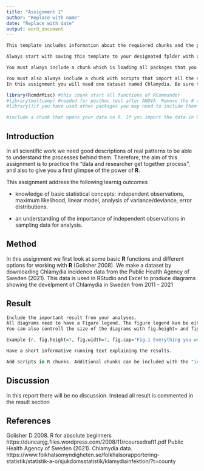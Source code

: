 ```yaml
---
title: "Assignment 1"
author: "Replace with name"
date: "Replace with date"
output: word_document
---
```


```r
This template includes information about the requiered chunks and the prefered format of text, diagrams and tables. All chunks with information only, are set to not produce any text in the output file.

Always start with saving this template to your designated fplder with a new name.

You must always include a chunk which is loading all packages that you use during the kniting session.

You must also always include a chunk with scripts that import all the data that is needed for the kniting session. This can either be one single chunk with many separate scripts or several chunks with one script each.
In this assignment you will need one dataset named Chlamydia. Be sure to include the last version of the datset including all variables.

```

 
```r
library(RcmdrMisc) #this chunk start all functions of RCommander
#library(multcomp) #needed for posthoc test after ANOVA. Remove the # to activate
#library()if you have used other packages you may need to include them here
```


```r
#include a chunk that opens your data in R. If you import the data in RCommander you can copy-paste the chunk that is produced in Rcommander directly into this RMarkdown file 
```


## Introduction

In all scientific work we need good descriptions of real patterns to be able to understand the processes behind them. Therefore, the aim of this assignment is to practice the "data and researcher get together process", and also to give you a first glimpse of the power of **R**.  

This assignment address the following learnig outcomes

* knowledge of basic statistical concepts: independent observations, maximum likelihood, linear model, analysis of variance/deviance, error distributions.

* an understanding of the importance of independent observations in sampling data for analysis. 


## Method

In this assignment we first look at some basic **R** functions and different options for working with **R** (Golisher 2008). We make a dataset by downloading Chlamydia incidence data from the Public Health Agency of Sweden (2021). This data is used in RStudio and Excel to produce diagrams showing the develpment of Chlamydia in Sweden from 2011 - 2021

## Result

```r
Include the important result from your analyses.
All diagrams need to have a Figure legend. The figure legend kan be either written below the diagram chunk, or be included in the first row in the chunk with the command fig.cap="".
You can also controll the size of the diagrams with fig.height= and fig.width=

Example {r, fig.height=7, fig.width=7, fig.cap="Fig.1 Everything you write in between the quotation marks will be added as a figrue caption under the figure"}

Have a short informative running text explaining the results.

Add scripts in R chunks. Additional chunks can be included with the "insert"" button
```





## Discussion

In this report there will be no discussion. Instead all result is commented in the result section 

## References

Golisher D 2008. R for absolute beginners https://duncanjg.files.wordpress.com/2008/11/rcoursedraft1.pdf
Public Health Agency of Sweden (2021). Chlamydia data. https://www.folkhalsomyndigheten.se/folkhalsorapportering-statistik/statistik-a-o/sjukdomsstatistik/klamydiainfektion/?t=county 

